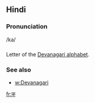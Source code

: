 == Hindi ==

=== Pronunciation ===
/ka/

=== ===

Letter of the [[Devanagari alphabet]].

=== See also ===

* [[w:Devanagari]]

[[fr:क]]